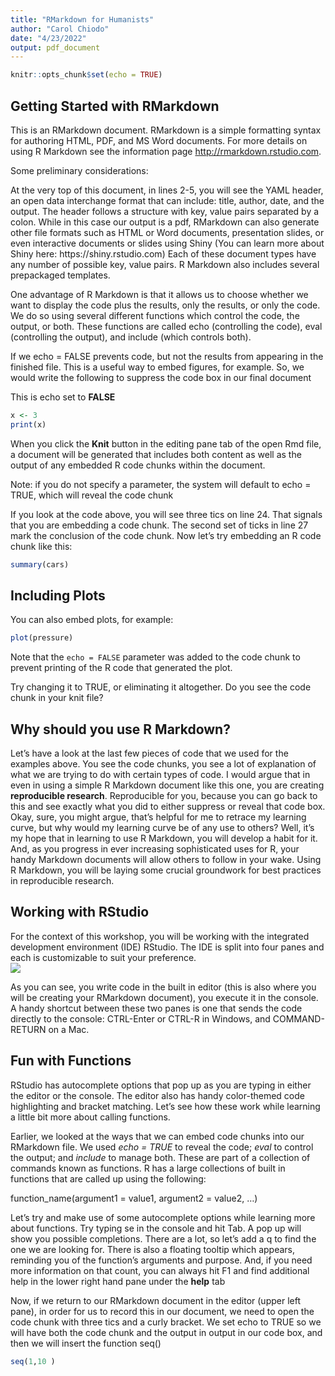 ```yaml
---
title: "RMarkdown for Humanists"
author: "Carol Chiodo"
date: "4/23/2022"
output: pdf_document
---
```


```r
knitr::opts_chunk$set(echo = TRUE)
```

## Getting Started with RMarkdown

This is an RMarkdown document. RMarkdown is a simple formatting syntax for authoring HTML, PDF, and MS Word documents. For more details on using R Markdown see the information page <http://rmarkdown.rstudio.com>.

Some preliminary considerations: 

At the very top of this document, in lines 2-5, you will see the YAML header, an open data interchange format that can include: title, author, date, and the output. The header follows a structure with key, value pairs separated by a colon. While in this case our output is a pdf, RMarkdown can also generate other file formats such as HTML or Word documents, presentation slides, or even interactive documents or slides using Shiny (You can learn more about Shiny here: https://shiny.rstudio.com) Each of these document types have any number of possible key, value pairs. R Markdown also includes several prepackaged templates. 

One advantage of R Markdown is that it allows us to choose whether we want to display the code plus the results, only the results, or only the code. We do so using several different functions which control the code, the output, or both. These functions are called echo (controlling the code), eval (controlling the output), and include (which controls both). 

If we echo = FALSE prevents code, but not the results from appearing in the finished file. This is a useful way to embed figures, for example. So, we would write the following to suppress the code box in our final document


This is echo set to **FALSE**
```r
x <- 3
print(x)
```


When you click the **Knit** button in the editing pane tab of the open Rmd file, a document will be generated that includes both content as well as the output of any embedded R code chunks within the document. 

Note: if you do not specify a parameter, the system will default to echo = TRUE, which will reveal the code chunk

If you look at the code above, you will see three tics on line 24. That signals that you are embedding a code chunk. The second set of ticks in line 27 mark the conclusion of the code chunk. 
Now let's try embedding an R code chunk like this:

```r
summary(cars)
```

## Including Plots

You can also embed plots, for example:

```r
plot(pressure)
```

Note that the `echo = FALSE` parameter was added to the code chunk to prevent printing of the R code that generated the plot.

Try changing it to TRUE, or eliminating it altogether. Do you see the code chunk in your knit file?



## Why should you use R Markdown? 

Let's have a look at the last few pieces of code that we used for the examples above. You see the code chunks, you see a lot of explanation of what we are trying to do with certain types of code. I would argue that in even in using a simple R Markdown document like this one, you are creating **reproducible research**. Reproducible for you, because you can go back to this and see exactly what you did to either suppress or reveal that code box. Okay, sure, you might argue, that's helpful for me to retrace my learning curve, but why would my learning curve be of any use to others? Well, it's my hope that in learning to use R Markdown, you will develop a habit for it. And, as you progress in ever increasing sophisticated uses for R, your handy Markdown documents will allow others to follow in your wake. Using R Markdown, you will be laying some crucial groundwork for best practices in reproducible research. 



## Working with RStudio

For the context of this workshop, you will be working with the integrated development environment (IDE) RStudio. The IDE is split into four panes and each is customizable to suit your preference.   
![](//Users/cac3227/Desktop/RWorkshop_media/Interface.png)

As you can see, you write code in the built in editor (this is also where you will be creating your RMarkdown document), you execute it in the console. A handy shortcut between these two panes is one that sends the code directly to the console: CTRL-Enter or CTRL-R in Windows, and COMMAND-RETURN on a Mac. 


## Fun with Functions
RStudio has autocomplete options that pop up as you are typing in either the editor or the console. The editor also has handy color-themed code highlighting and bracket matching. Let's see how these work while learning a little bit more about calling functions. 

Earlier, we looked at the ways that we can embed code chunks into our RMarkdown file. We used *echo = TRUE* to reveal the code; *eval* to control the output; and *include* to manage both. These are part of a collection of commands known as functions. R has a large collections of built in functions that are called up using the following: 

  function_name(argument1 = value1, argument2 = value2, ...)
  
  Let's try and make use of some autocomplete options while learning more about functions. Try typing se in the console and hit Tab. A pop up will show you possible completions. There are a lot, so let's add a q to find the one we are looking for. There is also a floating tooltip which appears, reminding you of the function's arguments and purpose. And, if you need more information on that count, you can always hit F1 and find additional help in the lower right hand pane under the **help** tab
  
  Now, if we return to our RMarkdown document in the editor (upper left pane), in order for us to record this in our document, we need to open the code chunk with three tics and a curly bracket. We set echo to TRUE so we will have both the code chunk and the output in output in our code box, and then we will insert the function seq()
  
  ```r
  seq(1,10 )
  
  ```
  

